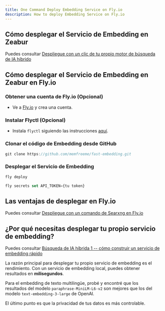 ```yaml
---
title: One Command Deploy Embedding Service on Fly.io
description: How to deploy Embedding Service on Fly.io
---
```


## Cómo desplegar el Servicio de Embedding en Zeabur

Puedes consultar [Despliegue con un clic de tu propio motor de búsqueda de IA híbrido](/docs/one-click-deploy-ai-search)

## Cómo desplegar el Servicio de Embedding en Zeabur en Fly.io

<Steps>

### Obtener una cuenta de Fly.io (Opcional)

-   Ve a [Fly.io](https://fly.io) y crea una cuenta.

### Instalar Flyctl (Opcional)

-   Instala `flyctl` siguiendo las instrucciones [aquí](https://fly.io/docs/flyctl/install/).

### Clonar el código de Embedding desde GitHub

```js
git clone https://github.com/memfreeme/fast-embedding.git
```

### Desplegar el Servicio de Embedding

```js
fly deploy

fly secrets set API_TOKEN={tu token}
```

</Steps>

## Las ventajas de desplegar en Fly.io

Puedes consultar [Despliegue con un comando de Searxng en Fly.io](/docs/deploy-searxng-fly-io)

## ¿Por qué necesitas desplegar tu propio servicio de embedding?

Puedes consultar [Búsqueda de IA híbrida 1 -- cómo construir un servicio de embedding rápido](/blog/fast-local-embedding-service)

La razón principal para desplegar tu propio servicio de embedding es el rendimiento. Con un servicio de embedding local, puedes obtener resultados en **milisegundos**.

Para el embedding de texto multilingüe, probé y encontré que los resultados del modelo `paraphrase-MiniLM-L6-v2` son mejores que los del modelo `text-embedding-3-large` de OpenAI.

El último punto es que la privacidad de tus datos es más controlable.
